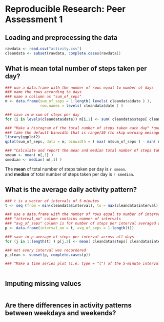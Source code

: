 # Reproducible Research: Peer Assessment 1

## Loading and preprocessing the data
```r
rawdata <- read.csv("activity.csv")
cleandata <- subset(rawdata, complete.cases(rawdata))
```

## What is mean total number of steps taken per day?
```r
### use a data.frame with the number of rows equal to number of days
### name the rows according to days
### name a collumn as "sum_of_seps"
m <- data.frame(sum_of_seps = 1:length( levels( cleandata$date ) ), 
                row.names = levels( cleandata$date ) )

### save in m sum of steps per day
for (i in levels(cleandata$date)) m[i,1] <- sum( cleandata$steps[ cleandata$date == i] )

### "Make a histogram of the total number of steps taken each day" *quote from assignment
### take the default binwidth that is range/30 (to skip warning message)
library(ggplot2)
qplot(sum_of_seps, data = m, binwidth = ( max( m$sum_of_seps ) - min( m$sum_of_seps ) )/30 )

### "Calculate and report the mean and median total number of steps taken per day" *quote from assignment
smean <- mean( m[,1] )
smedian <- median( m[,1] )
```
The **mean** of total number of steps taken per day is `r smean`.  
and **median** of total number of steps taken per day is `r smedian`.

## What is the average daily activity pattern?
```r
### t is a vector of intervals of 5 minutes
t <- seq (from = min(cleandata$interval), to = max(cleandata$interval), by = 5)

### use a data.frame with the number of rows equal to number of intervals
### "interval_no" column contains numner of intervals
### "avg_of_seps" column is for number of steps per interval averaged across all days
p <- data.frame(interval_no = t, avg_of_seps = 1:length(t))

### save in p average of steps per interval across all days
for (j in 1:length(t) ) p[j,2] <- mean( cleandata$steps[ cleandata$interval == t[j] ] )

### not every interval was recordered
p_clean <- subset(p, complete.cases(p))

### "Make a time series plot (i.e. type = "l") of the 5-minute interval (x-axis) and the average number of steps taken, averaged across all days (y-axis)" *quote from assignment
        
```


## Imputing missing values
```r

```


## Are there differences in activity patterns between weekdays and weekends?
```r

```
